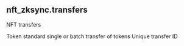 ## nft_zksync.transfers 
NFT transfers


<ParamField path="token_standard">
Token standard
</ParamField>
<ParamField path="transfer_type">
single or batch transfer of tokens
</ParamField>
<ParamField path="unique_transfer_id">
Unique transfer ID
</ParamField>
